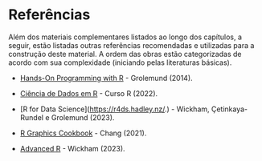 # Referências {-}

Além dos materiais complementares listados ao longo dos capítulos, a seguir, estão listadas outras referências recomendadas e utilizadas para a construção deste material. A ordem das obras estão categorizadas de acordo com sua complexidade (iniciando pelas literaturas básicas).

- [Hands-On Programming with R](<https://rstudio-education.github.io/hopr/>) - Grolemund (2014).

- [Ciência de Dados em R](<https://livro.curso-r.com>) - Curso R (2022).

- [R for Data Science](<https://r4ds.hadley.nz/>.) - Wickham, Çetinkaya-Rundel e Grolemund (2023).

- [R Graphics Cookbook](<https://r-graphics.org/>) - Chang (2021).

- [Advanced R](<https://adv-r.hadley.nz/>) - Wickham (2023).
